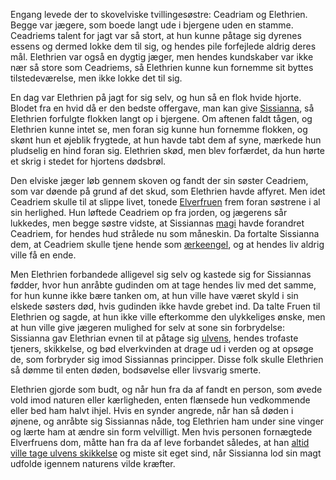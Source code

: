 {{title:Ceadriem og Elethrien}}
{{author:Laura Holmegaard}}
{{timestamp:2011-01-06T14:24:39Z}}
{{copyright:Ceadriem og Elethrien}}
Engang levede der to skovelviske tvillingesøstre: Ceadriam og Elethrien. Begge var jægere, som boede langt ude i bjergene uden en stamme. Ceadriems talent for jagt var så stort, at hun kunne påtage sig dyrenes essens og dermed lokke dem til sig, og hendes pile forfejlede aldrig deres mål. Elethrien var også en dygtig jæger, men hendes kundskaber var ikke nær så store som Ceadriems, så Elethrien kunne kun fornemme sit byttes tilstedeværelse, men ikke lokke det til sig.

En dag var Elethrien på jagt for sig selv, og hun så en flok hvide hjorte. Blodet fra en hvid då er den bedste offergave, man kan give [[Sissianna]], så Elethrien forfulgte flokken langt op i bjergene. Om aftenen faldt tågen, og Elethrien kunne intet se, men foran sig kunne hun fornemme flokken, og skønt hun et øjeblik frygtede, at hun havde tabt dem af syne, mærkede hun pludselig en hind foran sig. Elethrien skød, men blev forfærdet, da hun hørte et skrig i stedet for hjortens dødsbrøl.

Den elviske jæger løb gennem skoven og fandt der sin søster Ceadriem, som var døende på grund af det skud, som Elethrien havde affyret. Men idet Ceadriem skulle til at slippe livet, tonede [[Elverfruen]] frem foran søstrene i al sin herlighed. Hun løftede Ceadriem op fra jorden, og jægerens sår lukkedes, men begge søstre vidste, at Sissiannas [[magi]] havde forandret Ceadriem, for hendes hud strålede nu som måneskin. Da fortalte Sissianna dem, at Ceadriem skulle tjene hende som [[ærkeengel]], og at hendes liv aldrig ville få en ende.

Men Elethrien forbandede alligevel sig selv og kastede sig for Sissiannas fødder, hvor hun anråbte gudinden om at tage hendes liv med det samme, for hun kunne ikke bære tanken om, at hun ville have været skyld i sin elskede søsters død, hvis gudinden ikke havde grebet ind. Da talte Fruen til Elethrien og sagde, at hun ikke ville efterkomme den ulykkeliges ønske, men at hun ville give jægeren mulighed for selv at sone sin forbrydelse: Sissianna gav Elethrian evnen til at påtage sig [[ulv|ulvens]], hendes trofaste tjeners, skikkelse, og bød elverkvinden at drage ud i verden og at opsøge de, som forbryder sig imod Sissiannas principper. Disse folk skulle Elethrien så dømme til enten døden, bodsøvelse eller livsvarig smerte.

Elethrien gjorde som budt, og når hun fra da af fandt en person, som øvede vold imod naturen eller kærligheden, enten flænsede hun vedkommende eller bed ham halvt ihjel. Hvis en synder angrede, når han så døden i øjnene, og anråbte sig Sissiannas nåde, tog Elethrien ham under sine vinger og lærte ham at ændre sin form velvilligt. Men hvis personen fornægtede Elverfruens dom, måtte han fra da af leve forbandet således, at han [[varulv|altid ville tage ulvens skikkelse]] og miste sit eget sind, når Sissianna lod sin magt udfolde igennem naturens vilde kræfter.